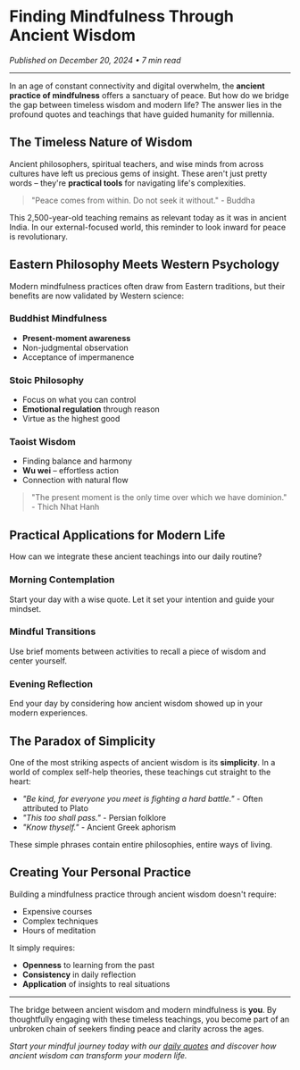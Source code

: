 
# Finding Mindfulness Through Ancient Wisdom

*Published on December 20, 2024 • 7 min read*

---

In an age of constant connectivity and digital overwhelm, the **ancient practice of mindfulness** offers a sanctuary of peace. But how do we bridge the gap between timeless wisdom and modern life? The answer lies in the profound quotes and teachings that have guided humanity for millennia.

## The Timeless Nature of Wisdom

Ancient philosophers, spiritual teachers, and wise minds from across cultures have left us precious gems of insight. These aren't just pretty words – they're **practical tools** for navigating life's complexities.

> "Peace comes from within. Do not seek it without." - Buddha

This 2,500-year-old teaching remains as relevant today as it was in ancient India. In our external-focused world, this reminder to look inward for peace is revolutionary.

## Eastern Philosophy Meets Western Psychology

Modern mindfulness practices often draw from Eastern traditions, but their benefits are now validated by Western science:

### Buddhist Mindfulness
- **Present-moment awareness**
- Non-judgmental observation
- Acceptance of impermanence

### Stoic Philosophy
- Focus on what you can control
- **Emotional regulation** through reason
- Virtue as the highest good

### Taoist Wisdom
- Finding balance and harmony
- **Wu wei** – effortless action
- Connection with natural flow

> "The present moment is the only time over which we have dominion." - Thich Nhat Hanh

## Practical Applications for Modern Life

How can we integrate these ancient teachings into our daily routine?

### Morning Contemplation
Start your day with a wise quote. Let it set your intention and guide your mindset.

### Mindful Transitions
Use brief moments between activities to recall a piece of wisdom and center yourself.

### Evening Reflection
End your day by considering how ancient wisdom showed up in your modern experiences.

## The Paradox of Simplicity

One of the most striking aspects of ancient wisdom is its **simplicity**. In a world of complex self-help theories, these teachings cut straight to the heart:

- *"Be kind, for everyone you meet is fighting a hard battle."* - Often attributed to Plato
- *"This too shall pass."* - Persian folklore
- *"Know thyself."* - Ancient Greek aphorism

These simple phrases contain entire philosophies, entire ways of living.

## Creating Your Personal Practice

Building a mindfulness practice through ancient wisdom doesn't require:
- Expensive courses
- Complex techniques
- Hours of meditation

It simply requires:
- **Openness** to learning from the past
- **Consistency** in daily reflection
- **Application** of insights to real situations

---

The bridge between ancient wisdom and modern mindfulness is **you**. By thoughtfully engaging with these timeless teachings, you become part of an unbroken chain of seekers finding peace and clarity across the ages.

*Start your mindful journey today with our [daily quotes](/) and discover how ancient wisdom can transform your modern life.*
